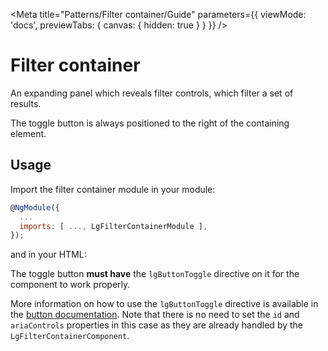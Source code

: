 
<Meta title="Patterns/Filter container/Guide" parameters={{ viewMode: 'docs', previewTabs: { canvas: { hidden: true } } }} />

# Filter container

<p class="standfirst">An expanding panel which reveals filter controls, which filter a set of results.</p>

The toggle button is always positioned to the right of the containing element.

## Usage

Import the filter container module in your module:

~~~js
@NgModule({
  ...
  imports: [ ..., LgFilterContainerModule ],
});
~~~

and in your HTML:

<Source id="patterns-filter-container-examples--standard-filter-container"></Source>

The toggle button **must have** the `lgButtonToggle` directive on it for the component to work properly.

More information on how to use the `lgButtonToggle` directive is available in the [button documentation](./?path=/docs/components-button-guide--page). Note that there is no need to set the `id` and `ariaControls` properties in this case as they are already handled by the `LgFilterContainerComponent`.

<Description markdown={feedback} />
